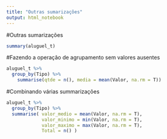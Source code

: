 ---
title: "Outras sumarizações"
output: html_notebook
---

#Outras sumarizações

```{r}
summary(aluguel_t)
```

#Fazendo a operação de agrupamento sem valores ausentes
```{r}
aluguel_t %>% 
  group_by(Tipo) %>% 
    summarise(qtde = n(), media = mean(Valor, na.rm = T))

```

#Combinando várias summarizações

```{r}
aluguel_t %>% 
  group_by(Tipo) %>% 
  summarise( valor_medio = mean(Valor, na.rm = T), 
             valor_minimo = min(Valor, na.rm = T),
             valor_maximo = max(Valor, na.rm = T),
             Total = n() )
```


